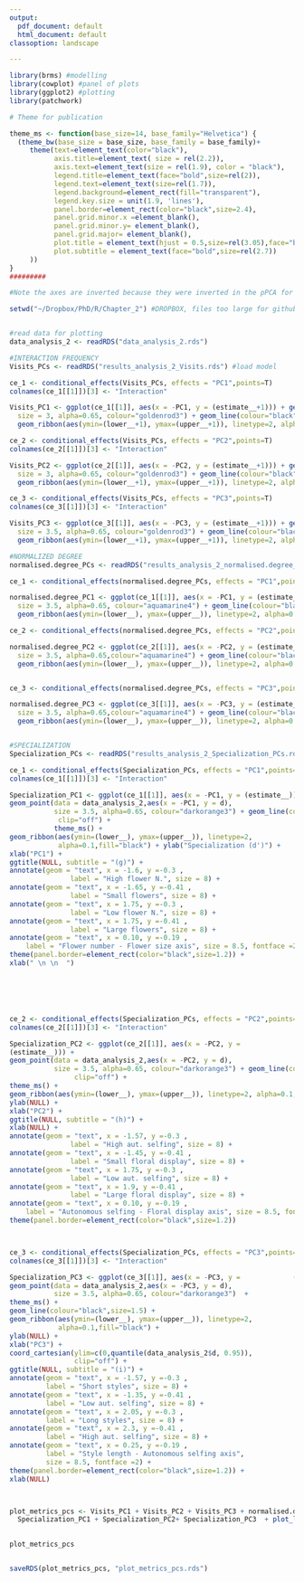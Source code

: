 ```yaml
---
output:
  pdf_document: default
  html_document: default
classoption: landscape

---
```



```r

library(brms) #modelling
library(cowplot) #panel of plots
library(ggplot2) #plotting
library(patchwork)

# Theme for publication

theme_ms <- function(base_size=14, base_family="Helvetica") {
  (theme_bw(base_size = base_size, base_family = base_family)+
     theme(text=element_text(color="black"),
           axis.title=element_text( size = rel(2.2)),
           axis.text=element_text(size = rel(1.9), color = "black"),
           legend.title=element_text(face="bold",size=rel(2)),
           legend.text=element_text(size=rel(1.7)),
           legend.background=element_rect(fill="transparent"),
           legend.key.size = unit(1.9, 'lines'),
           panel.border=element_rect(color="black",size=2.4),
           panel.grid.minor.x =element_blank(),
           panel.grid.minor.y= element_blank(),
           panel.grid.major= element_blank(),
           plot.title = element_text(hjust = 0.5,size=rel(3.05),face="bold"),
           plot.subtitle = element_text(face="bold",size=rel(2.7))
     ))
}
#########

#Note the axes are inverted because they were inverted in the pPCA for visualization purposes

setwd("~/Dropbox/PhD/R/Chapter_2") #DROPBOX, files too large for github


#read data for plotting
data_analysis_2 <- readRDS("data_analysis_2.rds") 

#INTERACTION FREQUENCY
Visits_PCs <- readRDS("results_analysis_2_Visits.rds") #load model

ce_1 <- conditional_effects(Visits_PCs, effects = "PC1",points=T) 
colnames(ce_1[[1]])[3] <- "Interaction"

Visits_PC1 <- ggplot(ce_1[[1]], aes(x = -PC1, y = (estimate__+1))) + geom_point(data = data_analysis_2,aes(x = -PC1, y = Visits),
  size = 3, alpha=0.65, colour="goldenrod3") + geom_line(colour="black",size=1.5) + ylim(0,quantile(data_analysis_2$Visits, 0.95)) +theme_ms()+
  geom_ribbon(aes(ymin=(lower__+1), ymax=(upper__+1)), linetype=2, alpha=0.1,fill="black") + ylab("Sum of visits") + xlab("PC1")+ggtitle("PC1", subtitle = "(a)")+ xlab(NULL)

ce_2 <- conditional_effects(Visits_PCs, effects = "PC2",points=T) 
colnames(ce_2[[1]])[3] <- "Interaction"

Visits_PC2 <- ggplot(ce_2[[1]], aes(x = -PC2, y = (estimate__+1))) + geom_point(data = data_analysis_2,aes(x = -PC2, y = Visits),
  size = 3, alpha=0.65, colour="goldenrod3") + geom_line(colour="black",size=1.5) + ylim(0,quantile(data_analysis_2$Visits, 0.95)) +theme_ms()+
  geom_ribbon(aes(ymin=(lower__+1), ymax=(upper__+1)), linetype=2, alpha=0.1,fill="black") + ylab("") + xlab("PC2")+ggtitle("PC2", subtitle = "(b)")+ xlab(NULL)

ce_3 <- conditional_effects(Visits_PCs, effects = "PC3",points=T) 
colnames(ce_3[[1]])[3] <- "Interaction"

Visits_PC3 <- ggplot(ce_3[[1]], aes(x = -PC3, y = (estimate__+1))) + geom_point(data = data_analysis_2,aes(x = -PC3, y = Visits),
  size = 3.5, alpha=0.65, colour="goldenrod3") + geom_line(colour="black",size=1.5) + ylim(0,quantile(data_analysis_2$Visits, 0.95)) +theme_ms()+
  geom_ribbon(aes(ymin=(lower__+1), ymax=(upper__+1)), linetype=2, alpha=0.1,fill="black") + ylab(NULL) + xlab("PC3") +ggtitle("PC3", subtitle = "(c)")+ xlab(NULL)

#NORMALIZED DEGREE
normalised.degree_PCs <- readRDS("results_analysis_2_normalised.degree_PCs.rds") #load model

ce_1 <- conditional_effects(normalised.degree_PCs, effects = "PC1",points=T) 

normalised.degree_PC1 <- ggplot(ce_1[[1]], aes(x = -PC1, y = (estimate__))) + geom_point(data = data_analysis_2,aes(x = -PC1, y = normalised.degree),
  size = 3.5, alpha=0.65, colour="aquamarine4") + geom_line(colour="black",size=1.5)  +theme_ms()+
  geom_ribbon(aes(ymin=(lower__), ymax=(upper__)), linetype=2, alpha=0.25,fill="black") + ylab("Normalized degree") + xlab("PC1") + ggtitle(NULL, subtitle = "(d)")+ xlab(NULL)

ce_2 <- conditional_effects(normalised.degree_PCs, effects = "PC2",points=T) 

normalised.degree_PC2 <- ggplot(ce_2[[1]], aes(x = -PC2, y = (estimate__))) + geom_point(data = data_analysis_2,aes(x = -PC2, y = normalised.degree),
  size = 3.5, alpha=0.65,colour="aquamarine4") + geom_line(colour="black",size=1.5) +theme_ms()+
  geom_ribbon(aes(ymin=(lower__), ymax=(upper__)), linetype=2, alpha=0.25,fill="black") + ylab(NULL) + xlab("PC2") + ggtitle(NULL, subtitle = "(e)")+ xlab(NULL)


ce_3 <- conditional_effects(normalised.degree_PCs, effects = "PC3",points=T) 

normalised.degree_PC3 <- ggplot(ce_3[[1]], aes(x = -PC3, y = (estimate__))) + geom_point(data = data_analysis_2,aes(x = -PC3, y = normalised.degree),
  size = 3.5, alpha=0.65,colour="aquamarine4") + geom_line(colour="black",size=1.5)  +theme_ms()+
  geom_ribbon(aes(ymin=(lower__), ymax=(upper__)), linetype=2, alpha=0.25,fill="black") + ylab(NULL) + xlab("PC3") + ggtitle(NULL, subtitle = "(f)")+ xlab(NULL)


#SPECIALIZATION
Specialization_PCs <- readRDS("results_analysis_2_Specialization_PCs.rds") #load model

ce_1 <- conditional_effects(Specialization_PCs, effects = "PC1",points=T) 
colnames(ce_1[[1]])[3] <- "Interaction"

Specialization_PC1 <- ggplot(ce_1[[1]], aes(x = -PC1, y = (estimate__))) + 
geom_point(data = data_analysis_2,aes(x = -PC1, y = d),
           size = 3.5, alpha=0.65, colour="darkorange3") + geom_line(colour="black",size=1.5) + coord_cartesian(ylim=c(0,quantile(data_analysis_2$d, 0.95)), 
            clip="off") + 
           theme_ms() +
geom_ribbon(aes(ymin=(lower__), ymax=(upper__)), linetype=2, 
            alpha=0.1,fill="black") + ylab("Specialization (d')") + 
xlab("PC1") + 
ggtitle(NULL, subtitle = "(g)") +  
annotate(geom = "text", x = -1.6, y =-0.3 , 
               label = "High flower N.", size = 8) +
annotate(geom = "text", x = -1.65, y =-0.41 ,
               label = "Small flowers", size = 8) + 
annotate(geom = "text", x = 1.75, y =-0.3 , 
               label = "Low flower N.", size = 8) + 
annotate(geom = "text", x = 1.75, y =-0.41 ,
               label = "Large flowers", size = 8) +
annotate(geom = "text", x = 0.10, y =-0.19 , 
    label = "Flower number - Flower size axis", size = 8.5, fontface =2) +
theme(panel.border=element_rect(color="black",size=1.2)) +
xlab(" \n \n  ") 






ce_2 <- conditional_effects(Specialization_PCs, effects = "PC2",points=T) 
colnames(ce_2[[1]])[3] <- "Interaction"

Specialization_PC2 <- ggplot(ce_2[[1]], aes(x = -PC2, y =
(estimate__))) + 
geom_point(data = data_analysis_2,aes(x = -PC2, y = d),
           size = 3.5, alpha=0.65, colour="darkorange3") + geom_line(colour="black",size=1.5) + coord_cartesian(ylim=c(0,quantile(data_analysis_2$d, 0.95)), 
                clip="off") +
theme_ms() +
geom_ribbon(aes(ymin=(lower__), ymax=(upper__)), linetype=2, alpha=0.1,fill="black") + 
ylab(NULL) + 
xlab("PC2") + 
ggtitle(NULL, subtitle = "(h)") + 
xlab(NULL) +
annotate(geom = "text", x = -1.57, y =-0.3 , 
               label = "High aut. selfing", size = 8) +
annotate(geom = "text", x = -1.45, y =-0.41 ,
               label = "Small floral display", size = 8) + 
annotate(geom = "text", x = 1.75, y =-0.3 , 
               label = "Low aut. selfing", size = 8) + 
annotate(geom = "text", x = 1.9, y =-0.41 ,
               label = "Large floral display", size = 8) +
annotate(geom = "text", x = 0.10, y =-0.19 , 
    label = "Autonomous selfing - Floral display axis", size = 8.5, fontface =2) +
theme(panel.border=element_rect(color="black",size=1.2))



ce_3 <- conditional_effects(Specialization_PCs, effects = "PC3",points=T) 
colnames(ce_3[[1]])[3] <- "Interaction"

Specialization_PC3 <- ggplot(ce_3[[1]], aes(x = -PC3, y =             (estimate__))) + 
geom_point(data = data_analysis_2,aes(x = -PC3, y = d),
           size = 3.5, alpha=0.65, colour="darkorange3")  +
theme_ms() + 
geom_line(colour="black",size=1.5) +
geom_ribbon(aes(ymin=(lower__), ymax=(upper__)), linetype=2,    
            alpha=0.1,fill="black") +
ylab(NULL) + 
xlab("PC3") + 
coord_cartesian(ylim=c(0,quantile(data_analysis_2$d, 0.95)), 
                clip="off") +
ggtitle(NULL, subtitle = "(i)") + 
annotate(geom = "text", x = -1.57, y =-0.3 , 
         label = "Short styles", size = 8) +
annotate(geom = "text", x = -1.35, y =-0.41 ,
         label = "Low aut. selfing", size = 8) + 
annotate(geom = "text", x = 2.05, y =-0.3 , 
         label = "Long styles", size = 8) + 
annotate(geom = "text", x = 2.3, y =-0.41 ,
         label = "High aut. selfing", size = 8) +
annotate(geom = "text", x = 0.25, y =-0.19 , 
         label = "Style length - Autonomous selfing axis", 
         size = 8.5, fontface =2) +
theme(panel.border=element_rect(color="black",size=1.2)) +
xlab(NULL)



plot_metrics_pcs <- Visits_PC1 + Visits_PC2 + Visits_PC3 + normalised.degree_PC1 + normalised.degree_PC2 + normalised.degree_PC3 +
  Specialization_PC1 + Specialization_PC2+ Specialization_PC3  + plot_layout(ncol = 3) 
  

plot_metrics_pcs


saveRDS(plot_metrics_pcs, "plot_metrics_pcs.rds") 







```

